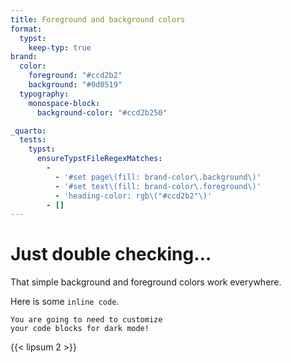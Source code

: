 ```yaml
---
title: Foreground and background colors
format:
  typst:
    keep-typ: true
brand:
  color:
    foreground: "#ccd2b2"
    background: "#0d0519"
  typography:
    monospace-block:
      background-color: "#ccd2b250"

_quarto:
  tests:
    typst:
      ensureTypstFileRegexMatches:
        -
          - '#set page\(fill: brand-color\.background\)'
          - '#set text\(fill: brand-color\.foreground\)'
          - 'heading-color: rgb\("#ccd2b2"\)'
        - []
---
```


# Just double checking...

That simple background and foreground colors work everywhere.

Here is some `inline code`.

```
You are going to need to customize
your code blocks for dark mode!
```

{{< lipsum 2 >}}
